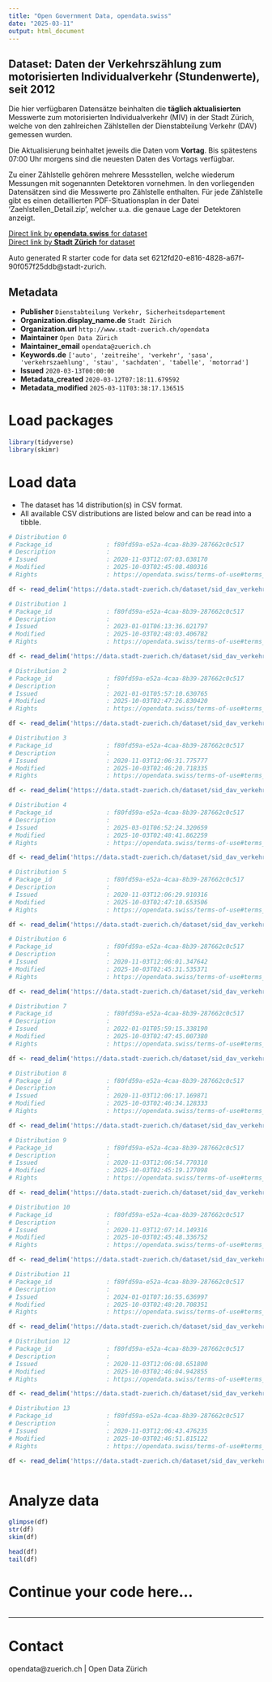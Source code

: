 ```yaml
---
title: "Open Government Data, opendata.swiss"
date: "2025-03-11"
output: html_document
---
```


## Dataset: Daten der Verkehrszählung zum motorisierten Individualverkehr (Stundenwerte), seit 2012

Die hier verfügbaren Datensätze beinhalten die **täglich aktualisierten** Messwerte zum motorisierten Individualverkehr (MIV) in der Stadt Zürich, welche von den zahlreichen Zählstellen der Dienstabteilung Verkehr (DAV) gemessen wurden.

Die Aktualisierung beinhaltet jeweils die Daten vom **Vortag**. Bis spätestens 07:00 Uhr morgens sind die neuesten Daten des Vortags verfügbar.

Zu einer Zählstelle gehören mehrere Messstellen, welche wiederum Messungen mit sogenannten Detektoren vornehmen. In den vorliegenden Datensätzen sind die Messwerte pro Zählstelle enthalten. Für jede Zählstelle gibt es einen detaillierten PDF-Situationsplan in der Datei 'Zaehlstellen_Detail.zip', welcher u.a. die genaue Lage der Detektoren anzeigt.

[Direct link by **opendata.swiss** for dataset](https://opendata.swiss/de/dataset/daten-der-verkehrszahlung-stundenwerte-seit-2012)<br>
[Direct link by **Stadt Zürich** for dataset](https://data.stadt-zuerich.ch/dataset/sid_dav_verkehrszaehlung_miv_od2031)

Auto generated R starter code for data set 6212fd20-e816-4828-a67f-90f057f25ddb@stadt-zurich.

## Metadata

- **Publisher** `Dienstabteilung Verkehr, Sicherheitsdepartement`
- **Organization.display_name.de** `Stadt Zürich`
- **Organization.url** `http://www.stadt-zuerich.ch/opendata`
- **Maintainer** `Open Data Zürich`
- **Maintainer_email** `opendata@zuerich.ch`
- **Keywords.de** `['auto', 'zeitreihe', 'verkehr', 'sasa', 'verkehrszaehlung', 'stau', 'sachdaten', 'tabelle', 'motorrad']`
- **Issued** `2020-03-13T00:00:00`
- **Metadata_created** `2020-03-12T07:18:11.679592`
- **Metadata_modified** `2025-03-11T03:38:17.136515`


# Load packages

```r

library(tidyverse)
library(skimr)

```

# Load data

-   The dataset has 14 distribution(s) in CSV format.
-   All available CSV distributions are listed below and can be read into a tibble.

```r

# Distribution 0
# Package_id               : f80fd59a-e52a-4caa-8b39-287662c0c517
# Description              : 
# Issued                   : 2020-11-03T12:07:03.038170
# Modified                 : 2025-10-03T02:45:08.480316
# Rights                   : https://opendata.swiss/terms-of-use#terms_open

df <- read_delim('https://data.stadt-zuerich.ch/dataset/sid_dav_verkehrszaehlung_miv_od2031/download/sid_dav_verkehrszaehlung_miv_OD2031_2012.csv')

# Distribution 1
# Package_id               : f80fd59a-e52a-4caa-8b39-287662c0c517
# Description              : 
# Issued                   : 2023-01-01T06:13:36.021797
# Modified                 : 2025-10-03T02:48:03.406782
# Rights                   : https://opendata.swiss/terms-of-use#terms_open

df <- read_delim('https://data.stadt-zuerich.ch/dataset/sid_dav_verkehrszaehlung_miv_od2031/download/sid_dav_verkehrszaehlung_miv_OD2031_2023.csv')

# Distribution 2
# Package_id               : f80fd59a-e52a-4caa-8b39-287662c0c517
# Description              : 
# Issued                   : 2021-01-01T05:57:10.630765
# Modified                 : 2025-10-03T02:47:26.830420
# Rights                   : https://opendata.swiss/terms-of-use#terms_open

df <- read_delim('https://data.stadt-zuerich.ch/dataset/sid_dav_verkehrszaehlung_miv_od2031/download/sid_dav_verkehrszaehlung_miv_OD2031_2021.csv')

# Distribution 3
# Package_id               : f80fd59a-e52a-4caa-8b39-287662c0c517
# Description              : 
# Issued                   : 2020-11-03T12:06:31.775777
# Modified                 : 2025-10-03T02:46:20.718335
# Rights                   : https://opendata.swiss/terms-of-use#terms_open

df <- read_delim('https://data.stadt-zuerich.ch/dataset/sid_dav_verkehrszaehlung_miv_od2031/download/sid_dav_verkehrszaehlung_miv_OD2031_2017.csv')

# Distribution 4
# Package_id               : f80fd59a-e52a-4caa-8b39-287662c0c517
# Description              : 
# Issued                   : 2025-03-01T06:52:24.320659
# Modified                 : 2025-10-03T02:48:41.862259
# Rights                   : https://opendata.swiss/terms-of-use#terms_open

df <- read_delim('https://data.stadt-zuerich.ch/dataset/sid_dav_verkehrszaehlung_miv_od2031/download/sid_dav_verkehrszaehlung_miv_OD2031_2025.csv')

# Distribution 5
# Package_id               : f80fd59a-e52a-4caa-8b39-287662c0c517
# Description              : 
# Issued                   : 2020-11-03T12:06:29.910316
# Modified                 : 2025-10-03T02:47:10.653506
# Rights                   : https://opendata.swiss/terms-of-use#terms_open

df <- read_delim('https://data.stadt-zuerich.ch/dataset/sid_dav_verkehrszaehlung_miv_od2031/download/sid_dav_verkehrszaehlung_miv_OD2031_2020.csv')

# Distribution 6
# Package_id               : f80fd59a-e52a-4caa-8b39-287662c0c517
# Description              : 
# Issued                   : 2020-11-03T12:06:01.347642
# Modified                 : 2025-10-03T02:45:31.535371
# Rights                   : https://opendata.swiss/terms-of-use#terms_open

df <- read_delim('https://data.stadt-zuerich.ch/dataset/sid_dav_verkehrszaehlung_miv_od2031/download/sid_dav_verkehrszaehlung_miv_OD2031_2014.csv')

# Distribution 7
# Package_id               : f80fd59a-e52a-4caa-8b39-287662c0c517
# Description              : 
# Issued                   : 2022-01-01T05:59:15.338190
# Modified                 : 2025-10-03T02:47:45.007380
# Rights                   : https://opendata.swiss/terms-of-use#terms_open

df <- read_delim('https://data.stadt-zuerich.ch/dataset/sid_dav_verkehrszaehlung_miv_od2031/download/sid_dav_verkehrszaehlung_miv_OD2031_2022.csv')

# Distribution 8
# Package_id               : f80fd59a-e52a-4caa-8b39-287662c0c517
# Description              : 
# Issued                   : 2020-11-03T12:06:17.169871
# Modified                 : 2025-10-03T02:46:34.128333
# Rights                   : https://opendata.swiss/terms-of-use#terms_open

df <- read_delim('https://data.stadt-zuerich.ch/dataset/sid_dav_verkehrszaehlung_miv_od2031/download/sid_dav_verkehrszaehlung_miv_OD2031_2018.csv')

# Distribution 9
# Package_id               : f80fd59a-e52a-4caa-8b39-287662c0c517
# Description              : 
# Issued                   : 2020-11-03T12:06:54.770310
# Modified                 : 2025-10-03T02:45:19.177098
# Rights                   : https://opendata.swiss/terms-of-use#terms_open

df <- read_delim('https://data.stadt-zuerich.ch/dataset/sid_dav_verkehrszaehlung_miv_od2031/download/sid_dav_verkehrszaehlung_miv_OD2031_2013.csv')

# Distribution 10
# Package_id               : f80fd59a-e52a-4caa-8b39-287662c0c517
# Description              : 
# Issued                   : 2020-11-03T12:07:14.149316
# Modified                 : 2025-10-03T02:45:48.336752
# Rights                   : https://opendata.swiss/terms-of-use#terms_open

df <- read_delim('https://data.stadt-zuerich.ch/dataset/sid_dav_verkehrszaehlung_miv_od2031/download/sid_dav_verkehrszaehlung_miv_OD2031_2015.csv')

# Distribution 11
# Package_id               : f80fd59a-e52a-4caa-8b39-287662c0c517
# Description              : 
# Issued                   : 2024-01-01T07:16:55.636997
# Modified                 : 2025-10-03T02:48:20.708351
# Rights                   : https://opendata.swiss/terms-of-use#terms_open

df <- read_delim('https://data.stadt-zuerich.ch/dataset/sid_dav_verkehrszaehlung_miv_od2031/download/sid_dav_verkehrszaehlung_miv_OD2031_2024.csv')

# Distribution 12
# Package_id               : f80fd59a-e52a-4caa-8b39-287662c0c517
# Description              : 
# Issued                   : 2020-11-03T12:06:08.651800
# Modified                 : 2025-10-03T02:46:04.942855
# Rights                   : https://opendata.swiss/terms-of-use#terms_open

df <- read_delim('https://data.stadt-zuerich.ch/dataset/sid_dav_verkehrszaehlung_miv_od2031/download/sid_dav_verkehrszaehlung_miv_OD2031_2016.csv')

# Distribution 13
# Package_id               : f80fd59a-e52a-4caa-8b39-287662c0c517
# Description              : 
# Issued                   : 2020-11-03T12:06:43.476235
# Modified                 : 2025-10-03T02:46:51.815122
# Rights                   : https://opendata.swiss/terms-of-use#terms_open

df <- read_delim('https://data.stadt-zuerich.ch/dataset/sid_dav_verkehrszaehlung_miv_od2031/download/sid_dav_verkehrszaehlung_miv_OD2031_2019.csv')



```

# Analyze data

```r

glimpse(df)
str(df)
skim(df)

head(df)
tail(df)

```

# Continue your code here...

```r

```

------------------------------------------------------------------------

# Contact

opendata@zuerich.ch | Open Data Zürich
